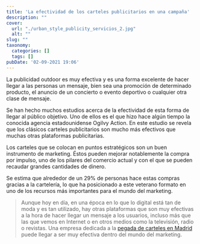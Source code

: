 ```yaml
---
title: 'La efectividad de los carteles publicitarios en una campaña'
description: ""
cover:
  url: "./urban_style_publicity_servicios_2.jpg"
  alt: ""
slug: ""
taxonomy:
  categories: []
  tags: []
pubDate: '02-09-2021 19:06'
---
```


La publicidad outdoor es muy efectiva y es una forma excelente de hacer llegar a las personas un mensaje, bien sea una promoción de determinado producto, el anuncio de un concierto o evento deportivo o cualquier otra clase de mensaje.

Se han hecho muchos estudios acerca de la efectividad de esta forma de llegar al público objetivo. Uno de ellos es el que hizo hace algún tiempo la conocida agencia estadounidense Ogilvy Action. En este estudio se revela que los clásicos carteles publicitarios son mucho más efectivos que muchas otras plataformas publicitarias.

Los carteles que se colocan en puntos estratégicos son un buen instrumento de marketing. Éstos pueden mejorar notablemente la compra por impulso, uno de los pilares del comercio actual y con el que se pueden recaudar grandes cantidades de dinero.

Se estima que alrededor de un 29% de personas hace estas compras gracias a la cartelería, lo que ha posicionado a este veterano formato en uno de los recursos más importantes para el mundo del marketing.

> Aunque hoy en día, en una época en lo que lo digital está tan de moda y es tan utilizado, hay otras plataformas que son muy efectivas a la hora de hacer llegar un mensaje a los usuarios, incluso más que las que vemos en Internet o en otros medios como la televisión, radio o revistas. Una empresa dedicada a la [pegada de carteles en Madrid](/pegada-carteles) puede llegar a ser muy efectiva dentro del mundo del marketing.
